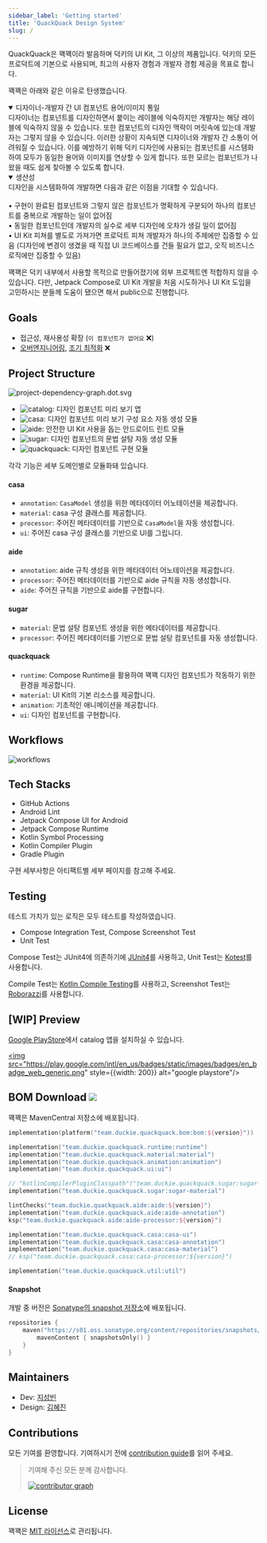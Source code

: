 ```yaml
---
sidebar_label: 'Getting started'
title: 'QuackQuack Design System'
slug: /
---
```


<head>
  <title>QuackQuack</title>
  <meta property="og:title" content="QuackQuack" />
  <meta property="og:url" content="https://quackquack.duckie.team/android" />
  <meta property="og:type" content="website" />
  <meta property="og:description" content="Highly automated and Modifier-driven Jetpack Compose design system" />
</head>

QuackQuack은 꽥꽥이라 발음하며 덕키의 UI Kit, 그 이상의 제품입니다. 덕키의 모든 프로덕트에 기본으로 사용되며, 최고의 사용자 경험과 개발자 경험 제공을 목표로 합니다.

꽥꽥은 아래와 같은 이유로 탄생했습니다.

<details open>
<summary>디자이너-개발자 간 UI 컴포넌트 용어/이미지 통일</summary>
  디자이너는 컴포넌트를 디자인하면서 붙이는 레이블에 익숙하지만 개발자는 해당 레이블에 익숙하지 않을 수 있습니다. 또한 컴포넌트의 디자인 맥락이 머릿속에 있는데 개발자는 그렇지 않을 수 있습니다. 이러한 상황이 지속되면 디자이너와 개발자 간 소통이 어려워질 수 있습니다. 이를 예방하기 위해 덕키 디자인에 사용되는 컴포넌트를 시스템화하여 모두가 동일한 용어와 이미지를 연상할 수 있게 합니다. 또한 모르는 컴포넌트가 나왔을 때도 쉽게 찾아볼 수 있도록 합니다.
</details>

<details open>
<summary>생산성</summary>
  디자인을 시스템화하여 개발하면 다음과 같은 이점을 기대할 수 있습니다.
  <br/><br/>
  • 구현이 완료된 컴포넌트와 그렇지 않은 컴포넌트가 명확하게 구분되어 하나의 컴포넌트를 중복으로 개발하는 일이 없어짐
  <br/>
  • 동일한 컴포넌트인데 개발자의 실수로 세부 디자인에 오차가 생길 일이 없어짐
  <br/>
  • UI Kit 피쳐를 별도로 가져가면 프로덕트 피쳐 개발자가 하나의 주제에만 집중할 수 있음 (디자인에 변경이 생겼을 때 직접 UI 코드베이스를 건들 필요가 없고, 오직 비즈니스 로직에만 집중할 수 있음)
</details>

꽥꽥은 덕키 내부에서 사용할 목적으로 만들어졌기에 외부 프로젝트엔 적합하지 않을 수 있습니다. 다만, Jetpack Compose로 UI Kit 개발을 처음 시도하거나 UI Kit 도입을 고민하시는 분들께 도움이 됐으면 해서 public으로 진행합니다.

## Goals

- 접근성, 재사용성 확장 (`이 컴포넌트가 없어요` ❌)
- [오버엔지니어링](https://en.wikipedia.org/wiki/Overengineering), [조기 최적화](http://wiki.c2.com/?PrematureOptimization) ❌

## Project Structure

![project-dependency-graph.dot.svg](images/project-dependency-graph.dot.svg)

- ![catalog](images/badges/catalog.svg): 디자인 컴포넌트 미리 보기 앱
- ![casa](images/badges/casa.svg): 디자인 컴포넌트 미리 보기 구성 요소 자동 생성 모듈
- ![aide](images/badges/aide.svg): 안전한 UI Kit 사용을 돕는 안드로이드 린트 모듈
- ![sugar](images/badges/sugar.svg): 디자인 컴포넌트의 문법 설탕 자동 생성 모듈
- ![quackquack](images/badges/quackquack.svg): 디자인 컴포넌트 구현 모듈

각각 기능은 세부 도메인별로 모듈화돼 있습니다.

#### casa

- `annotation`: `CasaModel` 생성을 위한 메타데이터 어노테이션을 제공합니다.
- `material`: casa 구성 클래스를 제공합니다.
- `processor`: 주어진 메타데이터를 기반으로 `CasaModel`을 자동 생성합니다.
- `ui`: 주어진 casa 구성 클래스를 기반으로 UI를 그립니다.

#### aide

- `annotation`: aide 규칙 생성을 위한 메타데이터 어노테이션을 제공합니다.
- `processor`: 주어진 메타데이터를 기반으로 aide 규칙을 자동 생성합니다.
- `aide`: 주어진 규칙을 기반으로 aide를 구현합니다.

#### sugar

- `material`: 문법 설탕 컴포넌트 생성을 위한 메타데이터를 제공합니다.
- `processor`: 주어진 메타데이터를 기반으로 문법 설탕 컴포넌트를 자동 생성합니다.

#### quackquack

- `runtime`: Compose Runtime을 활용하여 꽥꽥 디자인 컴포넌트가 작동하기 위한 환경을 제공합니다.
- `material`: UI Kit의 기본 리소스를 제공합니다.
- `animation`: 기초적인 애니메이션을 제공합니다.
- `ui`: 디자인 컴포넌트를 구현합니다.

## Workflows

![workflows](images/workflows.png)

## Tech Stacks

- GitHub Actions
- Android Lint
- Jetpack Compose UI for Android
- Jetpack Compose Runtime
- Kotlin Symbol Processing
- Kotlin Compiler Plugin
- Gradle Plugin

구현 세부사항은 아티팩트별 세부 페이지를 참고해 주세요.

## Testing

테스트 가치가 있는 로직은 모두 테스트를 작성하였습니다.

- Compose Integration Test, Compose Screenshot Test
- Unit Test

Compose Test는 JUnit4에 의존하기에 [JUnit4](https://junit.org/junit4/)를 사용하고, Unit Test는 [Kotest](https://kotest.io/)를 사용합니다.

Compile Test는 [Kotlin Compile Testing](https://github.com/tschuchortdev/kotlin-compile-testing)를 사용하고, Screenshot Test는 [Roborazzi](https://github.com/takahirom/roborazzi)를 사용합니다.

## [WIP] Preview

[Google PlayStore](https://play.google.com/store/apps/details?id=team.duckie.quackquack.playground)에서 catalog 앱을 설치하실 수 있습니다.

<a href="https://play.google.com/store/apps/details?id=team.duckie.quackquack.playground"><img src="https://play.google.com/intl/en_us/badges/static/images/badges/en_badge_web_generic.png" style={{width: 200}} alt="google playstore"/></a>

## BOM Download ![](https://img.shields.io/maven-central/v/team.duckie.quackquack.bom/bom?style=flat-square)

꽥꽥은 MavenCentral 저장소에 배포됩니다.

```kotlin
implementation(platform("team.duckie.quackquack.bom:bom:${version}"))

implementation("team.duckie.quackquack.runtime:runtime")
implementation("team.duckie.quackquack.material:material")
implementation("team.duckie.quackquack.animation:animation")
implementation("team.duckie.quackquack.ui:ui")

// "kotlinCompilerPluginClasspath"("team.duckie.quackquack.sugar:sugar-processor:${version}")
implementation("team.duckie.quackquack.sugar:sugar-material")

lintChecks("team.duckie.quackquack.aide:aide:${version}")
implementation("team.duckie.quackquack.aide:aide-annotation")
ksp("team.duckie.quackquack.aide:aide-processor:${version}")

implementation("team.duckie.quackquack.casa:casa-ui")
implementation("team.duckie.quackquack.casa:casa-annotation")
implementation("team.duckie.quackquack.casa:casa-material")
// ksp("team.duckie.quackquack.casa:casa-processor:${version}")

implementation("team.duckie.quackquack.util:util")
```

#### Snapshot

개발 중 버전은 [Sonatype의 snapshot 저장소](https://s01.oss.sonatype.org/content/repositories/snapshots/team/duckie/quackquack/)에 배포됩니다.

```kotlin
repositories {
    maven("https://s01.oss.sonatype.org/content/repositories/snapshots/") {
        mavenContent { snapshotsOnly() }
    }
}
```

## Maintainers

- Dev: [지성빈](https://sungb.in)
- Design: [김혜진](https://my.surfit.io/w/417265724)

## Contributions

모든 기여를 환영합니다. 기여하시기 전에 [contribution guide](05-contribute.md)를 읽어 주세요.

> 기여해 주신 모든 분께 감사합니다.
>
> <a href="https://github.com/duckie-team/quack-quack-android/graphs/contributors"><img src="https://contrib.rocks/image?repo=duckie-team/quack-quack-android" alt="contributor graph"/></a>

## License

꽥꽥은 [MIT 라이선스](https://github.com/duckie-team/quack-quack-android/blob/main/LICENSE)로 관리됩니다.
